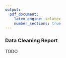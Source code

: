 ```yaml
---
output:
  pdf_document:
    latex_engine: xelatex
    number_sections: true
---
```


### Data Cleaning Report

TODO

<!--
Without clean data, the results of a data mining analysis are in question. Thus at this stage, the data analyst must either select clean subsets of data or incorporate more ambitious techniques such as estimating missing data through modeling analyses. At this point, data analysts should make sure they outline how they addressed each quality problem reported in the earlier “Verify Data Quality” step.
-->
